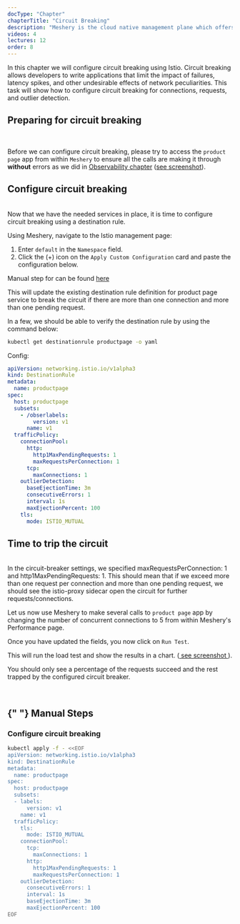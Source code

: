```yaml
---
docType: "Chapter"
chapterTitle: "Circuit Breaking"
description: "Meshery is the cloud native management plane which offers lifecycle, configuration, and performance management of service meshes and their workloads."
videos: 4
lectures: 12
order: 8
---
```




<ChapterStyle>

In this chapter we will configure circuit breaking using Istio. Circuit breaking allows developers to write applications that limit the impact of failures, latency spikes, and other undesirable effects of network peculiarities. This task will show how to configure circuit breaking for connections, requests, and outlier detection.

<h2 className="chapter-sub-heading">Preparing for circuit breaking</h2>
<br />

Before we can configure circuit breaking, please try to access the `product page` app from within `Meshery` to ensure all the calls are making it through **without** errors as we did in [Observability chapter](observability) (<a href={MesheryInitialLoadTest}>see screenshot</a>).

<h2 className="chapter-sub-heading"> Configure circuit breaking</h2>

<br />
Now that we have the needed services in place, it is time to configure circuit breaking
using a destination rule.

Using Meshery, navigate to the Istio management page:

1. Enter `default` in the `Namespace` field.
2. Click the (+) icon on the `Apply Custom Configuration` card and paste the configuration below.

<p>
  Manual step for can be found <a href="#appendix">here</a>
</p>

This will update the existing destination rule definition for product page service to break the circuit if there are more than one connection and more than one pending request.

In a few, we should be able to verify the destination rule by using the command below:

```sh
kubectl get destinationrule productpage -o yaml
```

Config:

```yaml
apiVersion: networking.istio.io/v1alpha3
kind: DestinationRule
metadata:
  name: productpage
spec:
  host: productpage
  subsets:
    - /obserlabels:
        version: v1
      name: v1
  trafficPolicy:
    connectionPool:
      http:
        http1MaxPendingRequests: 1
        maxRequestsPerConnection: 1
      tcp:
        maxConnections: 1
    outlierDetection:
      baseEjectionTime: 3m
      consecutiveErrors: 1
      interval: 1s
      maxEjectionPercent: 100
    tls:
      mode: ISTIO_MUTUAL
```

<h2 className="chapter-sub-heading"> Time to trip the circuit</h2>

<br />
In the circuit-breaker settings, we specified maxRequestsPerConnection: 1 and http1MaxPendingRequests:
1. This should mean that if we exceed more than one request per connection and more
than one pending request, we should see the istio-proxy sidecar open the circuit
for further requests/connections.

Let us now use Meshery to make several calls to `product page` app by changing the number of concurrent connections to 5 from within Meshery's Performance page.

Once you have updated the fields, you now click on `Run Test`.

This will run the load test and show the results in a chart. (<a href={MesheryCbLoadTest}> see screenshot </a>).

You should only see a percentage of the requests succeed and the rest trapped by the configured circuit breaker.

<br />
<h2>
  {" "}
  <a name="appendix"></a> Manual Steps
</h2>

<h3 className="chapter-alt-heading"> Configure circuit breaking</h3>

```sh
kubectl apply -f - <<EOF
apiVersion: networking.istio.io/v1alpha3
kind: DestinationRule
metadata:
  name: productpage
spec:
  host: productpage
  subsets:
  - labels:
      version: v1
    name: v1
  trafficPolicy:
    tls:
      mode: ISTIO_MUTUAL
    connectionPool:
      tcp:
        maxConnections: 1
      http:
        http1MaxPendingRequests: 1
        maxRequestsPerConnection: 1
    outlierDetection:
      consecutiveErrors: 1
      interval: 1s
      baseEjectionTime: 3m
      maxEjectionPercent: 100
EOF
```

</ChapterStyle>
